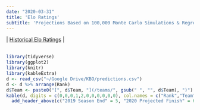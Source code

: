 ```yaml
---
date: "2020-03-31"
title: 'Elo Ratings'
subtitle: 'Projections Based on 100,000 Monte Carlo Simulations & Regressed 2019 Ratings'
---
```

 | [Historical Elo Ratings](/elohistory/) |
<br> 
<br>
```r
library(tidyverse)
library(ggplot2)
library(knitr)
library(kableExtra)
d <- read_csv("~/Google Drive/KBO/predictions.csv")
d <- d %>% arrange(Rank)
d$Team <- paste0("[", d$Team, "](/teams/", gsub(" ", "", d$Team), ")") 
kable(d, digits = c(0,0,0,1,2,0,0,0,0,0,0), col.names = c("Rank","Team","Elo", "wRC+", "FIP", "1st","2nd","3rd","4th","5th","Out")) %>%
  add_header_above(c("2019 Season End" = 5, "2020 Projected Finish" = 6)) %>% kable_styling(bootstrap_options = c("striped", "hover"), fixed_thead = T) %>% column_spec(2, bold = T) %>% column_spec(5, border_right = T)
```